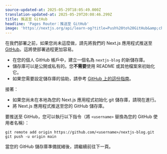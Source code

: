 ```yaml
---
source-updated-at: 2025-05-29T18:05:49.000Z
translation-updated-at: 2025-05-29T20:08:46.299Z
title: 推送至 GitHub
headline: 'Pages Router：推送至 GitHub'
image: 'https://nextjs.org/api/learn-og?title=Push%20to%20GitHub&amp;chapter=43'
---
```


在我們部署之前，如果您尚未這麼做，請先將我們的 Next.js 應用程式推送至 [GitHub](https://github.com/vercel/next.js)。這將使部署過程更加容易。

*   在您的個人 GitHub 帳戶中，建立一個名為 `nextjs-blog` 的新儲存庫。
*   儲存庫可以是公開或私有的。您**不需要**使用 README 或其他檔案來初始化它。
*   如果您需要設定儲存庫的協助，請參考 [GitHub 上的這份指南](https://help.github.com/en/github/getting-started-with-github/create-a-repo)。

接著：

*   如果您尚未在本地為您的 Next.js 應用程式初始化 git 儲存庫，請現在進行。
*   將 Next.js 應用程式推送至您的 GitHub 儲存庫。

要推送至 GitHub，您可以執行以下指令（將 `<username>` 替換為您的 GitHub 使用者名稱）：

```
git remote add origin https://github.com/<username>/nextjs-blog.git
git push -u origin main
```

當您的 GitHub 儲存庫準備就緒後，請繼續前往下一頁。